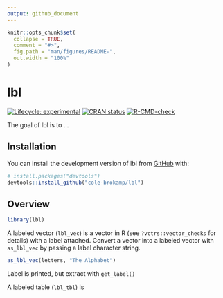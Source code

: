 ```yaml
---
output: github_document
---
```


<!-- README.md is generated from README.Rmd. Please edit that file -->

```r
knitr::opts_chunk$set(
  collapse = TRUE,
  comment = "#>",
  fig.path = "man/figures/README-",
  out.width = "100%"
)
```

# lbl

<!-- badges: start -->
[![Lifecycle: experimental](https://img.shields.io/badge/lifecycle-experimental-orange.svg)](https://lifecycle.r-lib.org/articles/stages.html#experimental)
[![CRAN status](https://www.r-pkg.org/badges/version/lbl)](https://CRAN.R-project.org/package=lbl)
[![R-CMD-check](https://github.com/cole-brokamp/lbl/actions/workflows/R-CMD-check.yaml/badge.svg)](https://github.com/cole-brokamp/lbl/actions/workflows/R-CMD-check.yaml)
<!-- badges: end -->

The goal of lbl is to ...

## Installation

You can install the development version of lbl from [GitHub](https://github.com/) with:

``` r
# install.packages("devtools")
devtools::install_github("cole-brokamp/lbl")
```

## Overview

```r
library(lbl)
```

A labeled vector (`lbl_vec`) is a vector in R (see `?vctrs::vector_checks` for details) with a label attached. Convert a vector into a labeled vector with `as_lbl_vec` by passing a label character string.

```r
as_lbl_vec(letters, "The Alphabet")
```

Label is printed, but extract with `get_label()`

A labeled table (`lbl_tbl`) is

